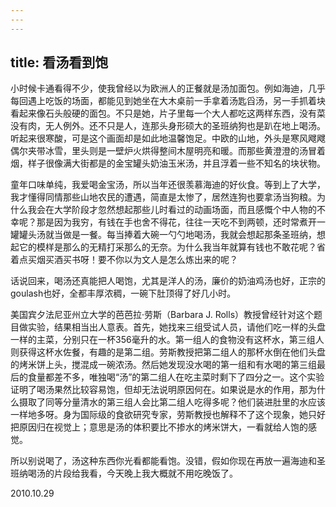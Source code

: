 ```yaml
---
---
---
```

title: 看汤看到饱
---




小时候卡通看得不少，使我曾经以为欧洲人的正餐就是汤加面包。例如海迪，几乎每回遇上吃饭的场面，都能见到她坐在大木桌前一手拿着汤匙舀汤，另一手抓着块看起来像石头般硬的面包。不只是她，片子里每一个大人都吃这两样东西，没有菜没有肉，无人例外。还不只是人，连那头身形硕大的圣班纳狗也是趴在地上喝汤。听起来很寒酸，可是这个画面却是如此地温馨饱足。中欧的山地，外头是寒风飕飕偶尔夹带冰雪，里头则是一壁炉火烘得整间木屋明亮和暖。而那些黄澄澄的汤冒着烟，样子很像满大街都是的金宝罐头奶油玉米汤，并且浮着一些不知名的块状物。

童年口味单纯，我爱喝金宝汤，所以当年还很羡慕海迪的好伙食。等到上了大学，我才懂得同情那些山地农民的遭遇，简直是太惨了，居然连狗也要拿汤当狗粮。为什么我会在大学阶段才忽然想起那些儿时看过的动画场面，而且感慨个中人物的不幸呢？那是因为我穷，有钱在手也舍不得花，往往一天吃不到两顿，还时常煮开一罐罐头汤就当做是一餐。每当捧着大碗一勺勺地喝汤，我就会想起那条圣班纳，想起它的模样是那么的无精打采那么的无奈。为什么我当年就算有钱也不敢花呢？省着点买烟买酒买书呀！要不你以为文人是怎么炼出来的呢？

话说回来，喝汤还真能把人喝饱，尤其是洋人的汤，廉价的奶油鸡汤也好，正宗的goulash也好，全都丰厚浓稠，一碗下肚顶得了好几小时。

美国宾夕法尼亚州立大学的芭芭拉·劳斯（Barbara J. Rolls）教授曾经针对这个题目做实验，结果相当出人意表。首先，她找来三组受试人员，请他们吃一样的头盘一样的主菜，分别只在一杯356毫升的水。第一组人的食物没有这杯水，第三组人则获得这杯水佐餐，有趣的是第二组。劳斯教授把第二组人的那杯水倒在他们头盘的烤米饼上头，搅混成一碗浓汤。然后她发现没水喝的第一组和有水喝的第三组最后的食量都差不多，唯独喝“汤”的第二组人在吃主菜时剩下了四分之一。这个实验证明了喝汤果然比较容易饱，但却无法说明原因何在。如果说是水的作用，那为什么摄取了同等分量清水的第三组人会比第二组人吃得多呢？他们装进肚里的水应该一样地多呀。身为国际级的食欲研究专家，劳斯教授也解释不了这个现象，她只好把原因归在视觉上；意思是汤的体积要比不掺水的烤米饼大，一看就给人饱的感觉。

所以别说喝了，汤这种东西你光看都能看饱。没错，假如你现在再放一遍海迪和圣班纳喝汤的片段给我看，今天晚上我大概就不用吃晚饭了。





2010.10.29